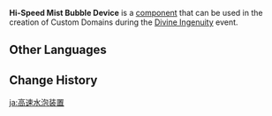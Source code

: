 {{Component Infobox
|id          = 4015
|image       = Item Hi-Speed Mist Bubble Device.png
|load        = 4
|description = These bubbles will move back and forth quickly within a fixed area.<br />Characters hit by these bubbles will be imprisoned within them for a time.<br />Characters who come into contact with a bubble will lose a fixed amount of Life Points.
|placement   = Free
|category    = Traps
|size        = 2 · 10 · 2
}}
'''Hi-Speed Mist Bubble Device''' is a [[component]] that can be used in the creation of Custom Domains during the [[Divine Ingenuity]] event.

==Other Languages==
{{Other Languages
|default_hidden = 1
|en      = Hi-Speed Mist Bubble Device
|zhs     = 高速水泡机关
|zhs_rm  = Gāosù Shuǐpào Jīguān
|zht     = 高速水泡機關
|zht_rm  = Gāosù Shuǐpào Jīguān
|ja      = 高速水泡装置
|ja_rm   = Kousoku Suihou Souchi
|ko      = 고속 물방울 장치
|ko_rm   = Gosok Mulbang'ul Jangchi
|es      = Burbuja veloz
|fr      = Lance-bulles rapide
|ru      = Механизм быстрых туманных пузырей
|th      = กลไกฟองน้ำความเร็วสูง
|th_rm   = 
|vi      = Cơ Quan Bóng Nước Cao Tốc
|de      = Hochgeschwindigkeits-Wasserblasenvorrichtung
|id      = Gelembung Air Berkecepatan Tinggi
|pt      = Mecanismo de Bolha de Névoa Veloz
|tr      = Hızlı Sis Baloncuğu Cihazı
|it      = Meccanismo bolle di nebbia ad alta velocità
}}

==Change History==
{{Change History|2.5}}

[[ja:高速水泡装置]]